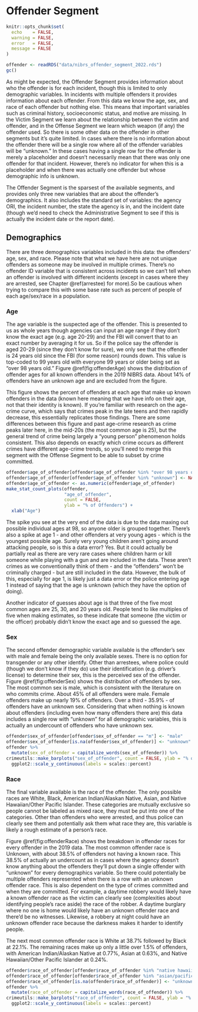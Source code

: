 # Offender Segment

```r
knitr::opts_chunk$set(
  echo    = FALSE,
  warning = FALSE,
  error   = FALSE,
  message = FALSE
)
```

```r

offender <- readRDS("data/nibrs_offender_segment_2022.rds")
gc()
```

As might be expected, the Offender Segment provides information about who the offender is for each incident, though this is limited to only demographic variables. In incidents with multiple offenders it provides information about each offender. From this data we know the age, sex, and race of each offender but nothing else. This means that important variables such as criminal history, socioeconomic status, and motive are missing. In the Victim Segment we learn about the relationship between the victim and offender, and in the Offense Segment we learn which weapon (if any) the offender used. So there is some other data on the offender in other segments but it's quite limited. In cases where there is no information about the offender there will be a single row where all of the offender variables will be "unknown." In these cases having a single row for the offender is merely a placeholder and doesn't necessarily mean that there was only one offender for that incident. However, there's no indicator for when this is a placeholder and when there was actually one offender but whose demographic info is unknown.

The Offender Segment is the sparsest of the available segments, and provides only three new variables that are about the offender's demographics. It also includes the standard set of variables: the agency ORI, the incident number, the state the agency is in, and the incident date (though we'd need to check the Administrative Segment to see if this is actually the incident date or the report date).

## Demographics

There are three demographics variables included in this data: the offenders' age, sex, and race. Please note that what we have here are not unique offenders as someone may be involved in multiple crimes. There's no offender ID variable that is consistent across incidents so we can't tell when an offender is involved with different incidents (except in cases where they are arrested, see Chapter \@ref(arrestee) for more).So be cautious when trying to compare this with some base rate such as percent of people of each age/sex/race in a population.  

### Age 

The age variable is the suspected age of the offender. This is presented to us as whole years though agencies can input an age range if they don't know the exact age (e.g. age 20-29) and the FBI will convert that to an exact number by averaging it for us. So if the police say the offender is aged 20-29 (since they don't know for sure), we only see that the offender is 24 years old since the FBI (for some reason) rounds down. This value is top-coded to 99 years old with everyone 99 years or older being set as "over 98 years old." Figure \@ref(fig:offenderAge) shows the distribution of offender ages for all known offenders in the 2019 NIBRS data. About 14% of offenders have an unknown age and are excluded from the figure. 

This figure shows the percent of offenders at each age that make up known offenders in the data (known here meaning that we have info on their age, not that their identity is known). If you're familiar with research on the age-crime curve, which says that crimes peak in the late teens and then rapidly decrease, this essentially replicates those findings. There are some differences between this figure and past age-crime research as crime peaks later here, in the mid-20s (the most common age is 25), but the general trend of crime being largely a "young person" phenomenon holds consistent. This also depends on exactly which crime occurs as different crimes have different age-crime trends, so you'll need to merge this segment with the Offense Segment to be able to subset by crime committed. 

```r

offender$age_of_offender[offender$age_of_offender %in% "over 98 years old"] <- 99
offender$age_of_offender[offender$age_of_offender %in% "unknown"] <- NA
offender$age_of_offender <- as.numeric(offender$age_of_offender)
make_stat_count_plots(offender,
                      "age_of_offender", 
                      count = FALSE,
                      ylab = "% of Offenders") +
  xlab("Age")
```

The spike you see at the very end of the data is due to the data maxing out possible individual ages at 98, so anyone older is grouped together. There's also a spike at age 1 - and other offenders at very young ages - which is the youngest possible age. Surely very young children aren't going around attacking people, so is this a data error? Yes. But it could actually be partially real as there are very rare cases where children harm or kill someone while playing with a gun and are included in the data. These aren't crimes as we conventionally think of them - and the "offenders" won't be criminally charged - but are still included in the data. However, the bulk of this, especially for age 1, is likely just a data error or the police entering age 1 instead of saying that the age is unknown (which they have the option of doing).    

Another indicator of guesses about age is that three of the five most common ages are 25, 30, and 20 years old. People tend to like multiples of five when making estimates, so these indicate that someone (the victim or the officer) probably didn't know the exact age and so guessed the age. 

### Sex

The second offender demographic variable available is the offender's sex with male and female being the only available sexes. There is no option for transgender or any other identify. Other than arrestees, where police could (though we don't know if they do) use their identification (e.g. driver's license) to determine their sex, this is the perceived sex of the offender. Figure \@ref(fig:offenderSex) shows the distribution of offenders by sex. The most common sex is male, which is consistent with the literature on who commits crime. About 45% of all offenders were male. Female  offenders make up nearly 19% of offenders. Over a third - 35.9% - of offenders have an unknown sex. Considering that when nothing is known about offenders (including even how many offenders there are) this data includes a single row with "unknown" for all demographic variables, this is actually an undercount of offenders who have unknown sex. 

```r
offender$sex_of_offender[offender$sex_of_offender == "m"] <- "male"
offender$sex_of_offender[is.na(offender$sex_of_offender)] <- "unknown"
offender %>%
  mutate(sex_of_offender = capitalize_words(sex_of_offender)) %>%
crimeutils::make_barplots("sex_of_offender", count = FALSE, ylab = "% of Offenders") +
  ggplot2::scale_y_continuous(labels = scales::percent)
```

### Race

The final variable available is the race of the offender. The only possible races are White, Black, American Indian/Alaskan Native, Asian, and Native Hawaiian/Other Pacific Islander. These categories are mutually exclusive so people cannot be labeled as mixed race, they must be put into one of the categories. Other than offenders who were arrested, and thus police can clearly see them and potentially ask them what race they are, this variable is likely a rough estimate of a person's race.     

Figure \@ref(fig:offenderRace) shows the breakdown in offender races for every offender in the 2019 data. The most common offender race is Unknown, with about 38.5% of offenders not having a known race. This 38.5% of actually an undercount as in cases where the agency doesn't know anything about the offenders they'll put down a single offender with "unknown" for every demographics variable. So there could potentially be multiple offenders represented when there is a row with an unknown offender race. This is also dependent on the type of crimes committed and when they are committed. For example, a daytime robbery would likely have a known offender race as the victim can clearly see (complexities about identifying people's race aside) the race of the robber. A daytime burglary where no one is home would likely have an unknown offender race and there'd be no witnesses. Likewise, a robbery at night could have an unknown offender race because the darkness makes it harder to identify people.

The next most common offender race is White at 38.7% followed by Black at 22.1%. The remaining races make up only a little over 1.5% of offenders, with American Indian/Alaskan Native at 0.77%, Asian at 0.63%, and Native Hawaiian/Other Pacific Islander at 0.24%.

```r
offender$race_of_offender[offender$race_of_offender %in% "native hawaiian or other pacific islander"] <- "native hawaiian/other pacific islander"
offender$race_of_offender[offender$race_of_offender %in% "asian/pacific islander"] <- "asian"
offender$race_of_offender[is.na(offender$race_of_offender)] <- "unknown"
offender %>%
  mutate(race_of_offender = capitalize_words(race_of_offender)) %>%
crimeutils::make_barplots("race_of_offender", count = FALSE, ylab = "% of Offenders") +
  ggplot2::scale_y_continuous(labels = scales::percent)
```

